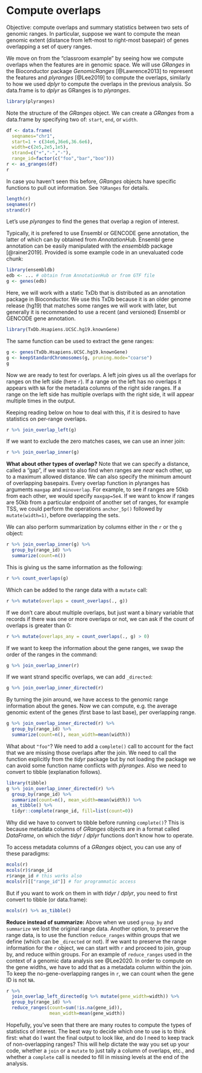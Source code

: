 # Compute overlaps

Objective: compute overlaps and summary statistics between two sets of
genomic ranges. In particular, suppose we want to compute the mean
genomic extent (distance from left-most to right-most basepair) of 
genes overlapping a set of query ranges.

We move on from the "classroom example" by seeing how we compute
overlaps when the features are in genomic space. We will use *GRanges*
in the Bioconductor package *GenomicRanges* [@Lawrence2013]
to represent the features and *plyranges* [@Lee2019]
to compute the overlaps, similarly to how we used
*dplyr* to compute the overlaps in the previous analysis. So
data.frame is to *dplyr* as GRanges is to *plyranges*.

```r
library(plyranges)
```

Note the structure of the *GRanges* object. We can create a *GRanges*
from a data.frame by specifying two of: `start`, `end`, or `width`.

```r
df <- data.frame(
  seqnames="chr1",
  start=1 + c(34e6,36e6,36.6e6),
  width=c(2e5,2e5,1e5),
  strand=c("+","-","-"),
  range_id=factor(c("foo","bar","boo")))
r <- as_granges(df)
r
```

In case you haven't seen this before, *GRanges* objects have specific
functions to pull out information. See `?GRanges` for details.

```r
length(r)
seqnames(r)
strand(r)
```

Let's use *plyranges* to find the genes that overlap a region of
interest.

Typically, it is prefered to use Ensembl or GENCODE gene annotation, 
the latter of which can by obtained from *AnnotationHub*. Ensembl gene
annotation can be easily manipulated with the *ensembldb*
package [@rainer2019].
Provided is some example code in an unevaluated code chunk:

```r
library(ensembldb)
edb <- ... # obtain from AnnotationHub or from GTF file
g <- genes(edb)
```

Here, we will work with a static TxDb that is distributed as an
annotation package in Bioconductor. We use this TxDb because it is
an older genome release (hg19) that matches some ranges we will work
with later, but generally it is recommended to use a recent (and
versioned) Ensembl or GENCODE gene annotation.

```r
library(TxDb.Hsapiens.UCSC.hg19.knownGene)
```

The same function can be used to extract the gene ranges:

```r
g <- genes(TxDb.Hsapiens.UCSC.hg19.knownGene)
g <- keepStandardChromosomes(g, pruning.mode="coarse")
g
```

Now we are ready to test for overlaps. A left join gives us all the
overlaps for ranges on the left side (here `r`). If a range on the
left has no overlaps it appears with `NA` for the metadata columns of
the right side ranges. If a range on the left side has multiple
overlaps with the right side, it will appear multiple times in the
output. 

Keeping reading below on how to deal with this, if it is desired to
have statistics on per-range overlaps.

```r
r %>% join_overlap_left(g)
```

If we want to exclude the zero matches cases, we can use an inner
join:

```r
r %>% join_overlap_inner(g)
```

**What about other types of overlap?**
Note that we can specify a distance, called a "gap", if we want to
also find when ranges are *near* each other, up to a maximum allowed
distance. We can also specify the minimum amount of overlapping
basepairs. Every overlap function in plyranges has arguments `maxgap`
and `minoverlap`. For example, to see if ranges are 50kb from each
other, we would specify `maxgap=5e4`. If we want to know if ranges are
50kb from a particular endpoint of another set of ranges, for example
TSS, we could perform the operations `anchor_5p()` followed by
`mutate(width=1)`, before overlapping the sets.

We can also perform summarization by columns either in the `r` or the
`g` object:

```r
r %>% join_overlap_inner(g) %>%
  group_by(range_id) %>%
  summarize(count=n())
```

This is giving us the same information as the following:

```r
r %>% count_overlaps(g)
```

Which can be added to the range data with a `mutate` call:

```r
r %>% mutate(overlaps = count_overlaps(., g))
```

If we don't care about multiple overlaps, but just want a binary 
variable that records if there was one or more overlaps or not,
we can ask if the count of overlaps is greater than 0:

```r
r %>% mutate(overlaps_any = count_overlaps(., g) > 0)
```

If we want to keep the information about the gene ranges, we swap the
order of the ranges in the command:

```r
g %>% join_overlap_inner(r)
```

If we want strand specific overlaps, we can add `_directed`:

```r
g %>% join_overlap_inner_directed(r)
```

By turning the join around, we have access to the genomic range 
information about the genes. Now we can compute, e.g. the average 
genomic extent of the genes (first base to last base), per overlapping
range.

```r
g %>% join_overlap_inner_directed(r) %>%
  group_by(range_id) %>%
  summarize(count=n(), mean_width=mean(width))
```

What about `"foo"`? We need to add a `complete()` call to account for
the fact that we are missing those overlaps after the join. We need to
call the function explicitly from the *tidyr* package but by not
loading the package we can avoid some function name conflicts with
*plyranges*. Also we need to convert to tibble (explanation
follows).

```r
library(tibble)
g %>% join_overlap_inner_directed(r) %>%
  group_by(range_id) %>%
  summarize(count=n(), mean_width=mean(width)) %>%
  as_tibble() %>%
  tidyr::complete(range_id, fill=list(count=0))
```

Why did we have to convert to tibble before running `complete()`?
This is because metadata columns of *GRanges* objects are in a format
called *DataFrame*, on which the *tidyr* / *dplyr* functions don't
know how to operate. 

To access metadata columns of a *GRanges* object, you can use any
of these paradigms:

```r
mcols(r)
mcols(r)$range_id
r$range_id # this works also
mcols(r)[["range_id"]] # for programmatic access
```

But if you want to work on them in with *tidyr* / *dplyr*, you need to
first convert to tibble (or data.frame):

```r
mcols(r) %>% as_tibble()
```

**Reduce instead of summarize:**
Above when we used `group_by` and `summarize` we lost the original
range data. Another option, to preserve the range data, is to use
the function `reduce_ranges` within groups that we define (which can
be `_directed` or not). If we want to preserve the range information
for the `r` object, we can start with `r` and proceed to join, group
by, and reduce within groups.  For an example of `reduce_ranges` used
in the context of a genomic data analysis see @Lee2020.
In order to compute on the gene widths, we have to add that as a
metadata column within the join. To keep the no-gene-overlapping
ranges in `r`, we can count when the gene ID is not `NA`.

```r
r %>%
  join_overlap_left_directed(g %>% mutate(gene_width=width)) %>%
  group_by(range_id) %>%
  reduce_ranges(count=sum(!is.na(gene_id)),
                mean_width=mean(gene_width))
```

Hopefully, you've seen that there are many routes to compute the types
of statistics of interest. The best way to decide which one to use is
to think first: what do I want the final output to look like, and do I
need to keep track of non-overlapping ranges? This will help dictate
the way you set up your code, whether a `join` or a `mutate` to just
tally a column of overlaps, etc., and whether a `complete` call is
needed to fill in missing levels at the end of the analysis.
